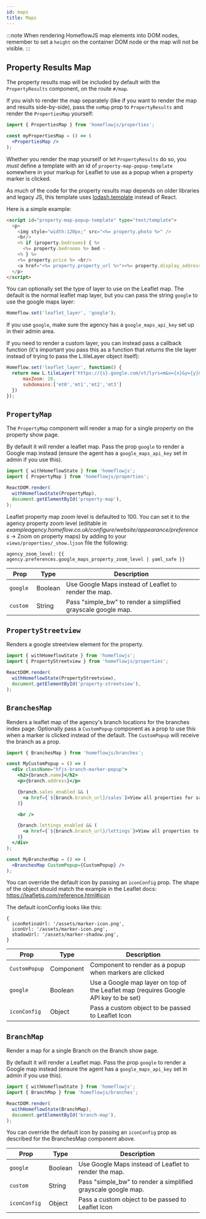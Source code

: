 ```yaml
---
id: maps
title: Maps
---
```


:::note
When rendering HomeflowJS map elements into DOM nodes, remember to set a `height` on the container DOM node or the map will not be visible.
:::

## Property Results Map

The property results map will be included by default with the `PropertyResults` component, on the route `#/map`.

If you wish to render the map separately (like if you want to render the map and results side-by-side), pass the `noMap` prop to `PropertyResults` and render the `PropertiesMap` yourself:

```jsx
import { PropertiesMap } from 'homeflowjs/properties';

const myPropertiesMap = () => (
  <PropertiesMap />
);
```

Whether you render the map yourself or let `PropertyResults` do so, you _must_ define a template with an id of `property-map-popup-template` somewhere in your markup for Leaflet to use as a popup when a property marker is clicked.

As much of the code for the property results map depends on older libraries and legacy JS, this template uses [lodash.template](https://lodash.com/docs/4.17.15#template) instead of React.

Here is a simple example:

```html
<script id="property-map-popup-template" type="text/template">
  <p>
    <img style="width:120px;" src="<%= property.photo %>" />
    <br/>
    <% if (property.bedrooms) { %>
      <%= property.bedrooms %> bed -
    <% } %>
    <%= property.price %> <br/>
    <a href="<%= property.property_url %>"><%= property.display_address %></a>
  </p>
</script>
```

You can optionally set the type of layer to use on the Leaflet map. The default is the normal leaflet map layer, but you can pass the string `google` to use the google maps layer:

```js
Homeflow.set('leaflet_layer', 'google');
```

If you use `google`, make sure the agency has a `google_maps_api_key` set up in their admin area.

If you need to render a custom layer, you can instead pass a callback function (it's important you pass this as a function that _returns_ the tile layer instead of trying to pass the L.tileLayer object itself):

```js
Homeflow.set('leaflet_layer', function() {
  return new L.tileLayer('https://{s}.google.com/vt/lyrs=m&x={x}&y={y}&z={z}&hl=en', {
      maxZoom: 20,
      subdomains:['mt0','mt1','mt2','mt3']
  })
});
```

## `PropertyMap`

The `PropertyMap` component will render a map for a single property on the property show page.

By default it will render a leaflet map. Pass the prop `google` to render a Google map instead (ensure the agent has a `google_maps_api_key` set in admin if you use this).

```jsx
import { withHomeflowState } from 'homeflowjs';
import { PropertyMap } from 'homeflowjs/properties';

ReactDOM.render(
  withHomeflowState(PropertyMap),
  document.getElementById('property-map'),
);
```

Leaflet property map zoom level is defaulted to 100.
You can set it to the agency property zoom level (editable in *exampleagency.homeflow.co.uk/configure/website/appearance/preferences* -> Zoom on property maps) by adding to your `views/properties/_show.ljson` file the following:
```
agency_zoom_level: {{ agency.preferences.google_maps_property_zoom_level | yaml_safe }}
```

| Prop            | Type    | Description                                                            |
|-----------------|---------|------------------------------------------------------------------------|
|`google `        |Boolean  |Use Google Maps instead of Leaflet to render the map.                   |
|`custom`         |String   |Pass "simple_bw" to render a simplified grayscale google map.           |

## `PropertyStreetview`

Renders a google streetview element for the property.

```jsx
import { withHomeflowState } from 'homeflowjs';
import { PropertyStreetview } from 'homeflowjs/properties';

ReactDOM.render(
  withHomeflowState(PropertyStreetview),
  document.getElementById('property-streetview'),
);
```

## `BranchesMap`

Renders a leaflet map of the agency's branch locations for the branches index page. Optionally pass a `CustomPopup` component as a prop to use this when a marker is clicked instead of the default. The `CustomPopup` will receive the branch as a prop.

```jsx
import { BranchesMap } from 'homeflowjs/branches';

const MyCustomPopup = () => (
  <div className="hfjs-branch-marker-popup">
    <h2>{branch.name}</h2>
    <p>{branch.address}</p>

    {branch.sales_enabled && (
      <a href={`${branch.branch_url}/sales`}>View all properties for sale &gt;</a>
    )}

    <br />

    {branch.lettings_enabled && (
      <a href={`${branch.branch_url}/lettings`}>View all properties to let &gt;</a>
    )}
  </div>
);

const MyBranchesMap = () => (
  <BranchesMap CustomPopup={CustomPopup} />
);
```

You can override the default icon by passing an `iconConfig` prop. The shape of the object should match the example in the Leaflet docs: https://leafletjs.com/reference.html#icon

The default iconConfig looks like this:

```
{
  iconRetinaUrl: '/assets/marker-icon.png',
  iconUrl: '/assets/marker-icon.png',
  shadowUrl: '/assets/marker-shadow.png',
}
```

| Prop            | Type    | Description                                                                          |
|-----------------|---------|--------------------------------------------------------------------------------------|
|`CustomPopup`    |Component|Component to render as a popup when markers are clicked                               |
|`google `        |Boolean  |Use a Google map layer on top of the Leaflet map (requires Google API key to be set)  |
|`iconConfig `    |Object   |Pass a custom object to be passed to Leaflet Icon                                     |

## `BranchMap`

Render a map for a single Branch on the Branch show page.

By default it will render a Leaflet map. Pass the prop `google` to render a Google map instead (ensure the agent has a `google_maps_api_key` set in admin if you use this).

```jsx
import { withHomeflowState } from 'homeflowjs';
import { BranchMap } from 'homeflowjs/branches';

ReactDOM.render(
  withHomeflowState(BranchMap),
  document.getElementById('branch-map'),
);
```

You can override the default icon by passing an `iconConfig` prop as described for the BranchesMap component above.

| Prop            | Type    | Description                                                            |
|-----------------|---------|------------------------------------------------------------------------|
|`google `        |Boolean  |Use Google Maps instead of Leaflet to render the map.                   |
|`custom`         |String   |Pass "simple_bw" to render a simplified grayscale google map.           |
|`iconConfig `    |Object   |Pass a custom object to be passed to Leaflet Icon                       |
